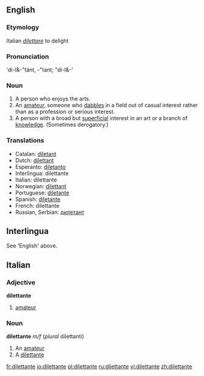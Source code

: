 ==English==

===Etymology===
Italian ''[[dilettare]]'' to delight

===Pronunciation===
'di-l&-"tänt, -"tant; "di-l&-'

===Noun===
{{en-noun|pl2=dilettanti}}

# A person who enjoys the arts.
# An [[amateur]], someone who [[dabble]]s in a field out of casual interest rather than as a profession or serious interest. 
# A person with a broad but [[superficial]] interest in an art or a branch of [[knowledge]]. (Sometimes derogatory.)

===Translations===
{{rfc-trans}}
*Catalan: [[diletant]]
*Dutch: [[dilettant]]
*Esperanto: [[diletanto]]
*Interlingua: dilettante
*Italian: dilettante
*Norwegian: [[dilettant]]
*Portuguese: [[diletante]]
*Spanish: [[diletante]]
*French: dilettante
*Russian, Serbian: [[дилетант]]

==Interlingua==

See 'English' above.

==Italian==

===Adjective===
'''dilettante'''
#[[amateur]]
===Noun===
'''dilettante''' ''m/f'' (''plural'' dilettanti)
#An [[amateur]]
#A [[dilettante]]

[[fr:dilettante]]
[[io:dilettante]]
[[pl:dilettante]]
[[ru:dilettante]]
[[vi:dilettante]]
[[zh:dilettante]]